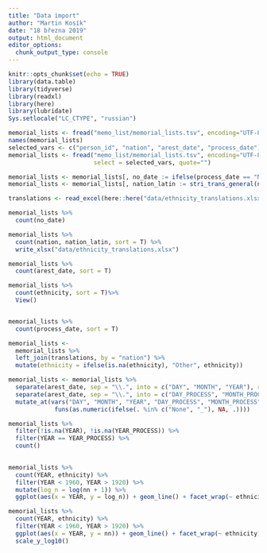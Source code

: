 ```yaml
---
title: "Data import"
author: "Martin Kosík"
date: "18 března 2019"
output: html_document
editor_options: 
  chunk_output_type: console
---
```


```r
knitr::opts_chunk$set(echo = TRUE)
library(data.table)
library(tidyverse)
library(readxl)
library(here)
library(lubridate)
Sys.setlocale("LC_CTYPE", "russian") 

```

```r
memorial_lists <- fread("memo_list/memorial_lists.tsv", encoding="UTF-8", nrows = 20, sep="\t")
names(memorial_lists)
selected_vars <- c("person_id", "nation", "arest_date", "process_date")
memorial_lists <- fread("memo_list/memorial_lists.tsv", encoding="UTF-8", sep="\t", 
                        select = selected_vars, quote="")

memorial_lists <- memorial_lists[, no_date := ifelse(process_date == "None" & arest_date == "None", 1, 0)]
memorial_lists <- memorial_lists[, nation_latin := stri_trans_general(nation, "cyrillic-latin")]

translations <- read_excel(here::here("data/ethnicity_translations.xlsx"))

memorial_lists %>% 
  count(no_date)

memorial_lists %>% 
  count(nation, nation_latin, sort = T) %>% 
  write_xlsx("data/ethnicity_translations.xlsx")

memorial_lists %>% 
  count(arest_date, sort = T)

memorial_lists %>% 
  count(ethnicity, sort = T)%>% 
  View()


memorial_lists %>% 
  count(process_date, sort = T) 

```

```r
memorial_lists <-
  memorial_lists %>% 
  left_join(translations, by = "nation") %>% 
  mutate(ethnicity = ifelse(is.na(ethnicity), "Other", ethnicity))

memorial_lists <- memorial_lists %>% 
  separate(arest_date, sep = "\\.", into = c("DAY", "MONTH", "YEAR"), remove = FALSE) %>% 
  separate(arest_date, sep = "\\.", into = c("DAY_PROCESS", "MONTH_PROCESS", "YEAR_PROCESS"), remove = FALSE) %>% 
  mutate_at(vars("DAY", "MONTH", "YEAR", "DAY_PROCESS", "MONTH_PROCESS", "YEAR_PROCESS"),
             funs(as.numeric(ifelse(. %in% c("None", "_"), NA, .))))

```

```r
memorial_lists %>% 
  filter(!is.na(YEAR), !is.na(YEAR_PROCESS)) %>% 
  filter(YEAR == YEAR_PROCESS) %>% 
  count()
  
```


```r
memorial_lists %>% 
  count(YEAR, ethnicity) %>% 
  filter(YEAR < 1960, YEAR > 1920) %>% 
  mutate(log_n = log(nn + 1)) %>% 
  ggplot(aes(x = YEAR, y = log_n)) + geom_line() + facet_wrap(~ ethnicity) + theme_bw()

memorial_lists %>% 
  count(YEAR, ethnicity) %>% 
  filter(YEAR < 1960, YEAR > 1920) %>% 
  ggplot(aes(x = YEAR, y = nn)) + geom_line() + facet_wrap(~ ethnicity) + theme_bw() +
  scale_y_log10()

```

